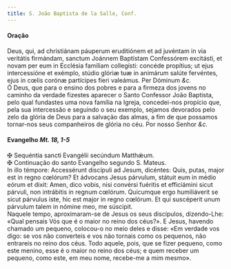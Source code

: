 ```yaml
---
title: S. João Baptista de la Salle, Conf.
---
```


<h4 class="text-center">Oração</h4>
<div class="container-fluid">
  <div class="row">
    <div class="col-6 dropcaps text-justify">
      Deus, qui, ad christiánam páuperum eruditiónem et ad juvéntam in via
      veritátis firmándam, sanctum Joánnem Baptístam Confessórem excitásti, et
      novam per eum in Ecclésia famíliam collegísti: concéde propítius; ut ejus
      intercessióne et exémplo, stúdio glóriæ tuæ in animárum salúte fervéntes,
      ejus in cœlis corónæ partícipes fíeri valeámus. Per Dóminum <em>&c.</em>
    </div>
    <div class="col-6 dropcaps text-justify">
      Ó Deus, que para o ensino dos pobres e para a firmeza dos jovens no
      caminho da verdade fizestes aparecer o Santo Confessor João Baptista, pelo
      qual fundastes uma nova família na Igreja, concedei-nos propício que, pela
      sua intercessão e seguindo o seu exemplo, sejamos devorados pelo zelo da
      glória de Deus para a salvação das almas, a fim de que possamos tornar-nos
      seus companheiros de glória no céu. Por nosso Senhor <em>&c.</em>
    </div>
  </div>
</div>

<h4 class="text-center">
  Evangelho <em>Mt. 18, 1-5</em>
</h4>
<div class="container-fluid">
  <div class="row">
    <div class="col-6 text-justify">
      <span class="text-danger">&#10016;</span> Sequéntia sancti Evangélii
      secúndum Matthǽum.
    </div>
    <div class="col-6 text-justify">
      <span class="text-danger">&#10016;</span> Continuação do santo Evangelho
      segundo S. Mateus.
    </div>
    <div class="col-6 dropcaps text-justify">
      In illo témpore: Accessérunt discípuli ad Jesum, dicéntes: Quis, putas,
      major est in regno cœlórum? Et ádvocans Jesus párvulum, státuit eum in
      médio eórum et dixit: Amen, dico vobis, nisi convérsi fuéritis et
      efficiámini sicut párvuli, non intrábitis in regnum cœlórum. Quicumque
      ergo humiliáverit se sicut párvulus iste, hic est major in regno cœlórum.
      Et qui suscéperit unum párvulum talem in nómine meo, me súscipit.
    </div>
    <div class="col-6 dropcaps text-justify">
      Naquele tempo, aproximaram-se de Jesus os seus discípulos, dizendo-Lhe:
      «Qual pensais Vós que é o maior no reino dos céus?». E Jesus, havendo
      chamado um pequeno, colocou-o no meio deles e disse: «Em verdade vos digo:
      se vos não converteis e vos não tornais como os pequenos, não entrareis no
      reino dos céus. Todo aquele, pois, que se fizer pequeno, como este menino,
      esse é o maior no reino dos céus; e quem receber um pequeno, como este, em
      meu nome, recebe-me a mim mesmo».
    </div>
  </div>
</div>
